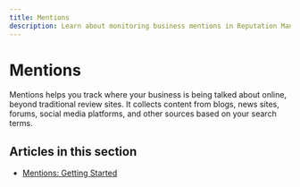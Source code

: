 ```yaml
---
title: Mentions
description: Learn about monitoring business mentions in Reputation Management
---
```


# Mentions

Mentions helps you track where your business is being talked about online, beyond traditional review sites. It collects content from blogs, news sites, forums, social media platforms, and other sources based on your search terms.

## Articles in this section

- [Mentions: Getting Started](getting-started) 
